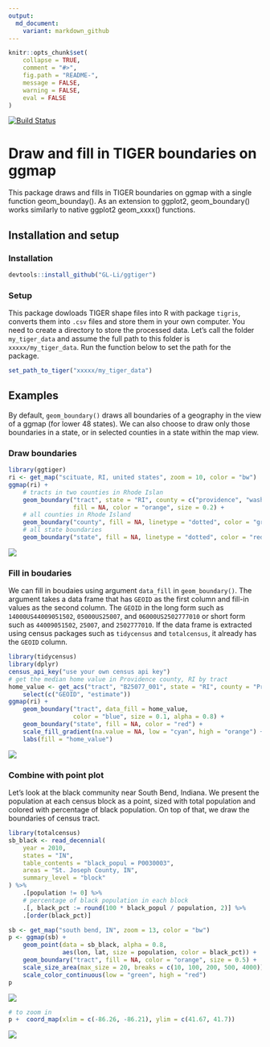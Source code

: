 ```yaml
---
output:
  md_document:
    variant: markdown_github
---
```



```r
knitr::opts_chunk$set(
    collapse = TRUE,
    comment = "#>",
    fig.path = "README-",
    message = FALSE,
    warning = FALSE,
    eval = FALSE
)
```




[![Build Status](https://travis-ci.org/GL-Li/ggtiger.svg?branch=master)](https://travis-ci.org/GL-Li/ggtiger)

# Draw and fill in TIGER boundaries on ggmap

This package draws and fills in TIGER boundaries on ggmap with a single function geom_bounday(). As an extension to ggplot2, geom_boundary() works similarly to native ggplot2 geom_xxxx() functions.


## Installation and setup

### Installation

```r
devtools::install_github("GL-Li/ggtiger")
```

### Setup
This package dowloads TIGER shape files into R with package `tigris`, converts them into `.csv` files and store them in your own computer. You need to create a directory to store the processed data. Let's call the folder `my_tiger_data` and assume the full path to this folder is `xxxxx/my_tiger_data`. Run the function below to set the path for the package.

```r
set_path_to_tiger("xxxxx/my_tiger_data")
```

## Examples
By default, `geom_boundary()` draws all boundaries of a geography in the view of a ggmap (for lower 48 states). We can also choose to draw only those boundaries in a state, or in selected counties in a state within the map view.

### Draw boundaries
```r
library(ggtiger)
ri <- get_map("scituate, RI, united states", zoom = 10, color = "bw")
ggmap(ri) +
    # tracts in two counties in Rhode Islan
    geom_boundary("tract", state = "RI", county = c("providence", "washington"),
                  fill = NA, color = "orange", size = 0.2) +
    # all counties in Rhode Island
    geom_boundary("county", fill = NA, linetype = "dotted", color = "green", size = 0.3) +
    # all state boundaries
    geom_boundary("state", fill = NA, linetype = "dotted", color = "red", size = 0.5)

```

![](figures/boundaries.png)


### Fill in boudaries
We can fill in boudaies using argument `data_fill` in `geom_boundary()`. The argument takes a data frame that has `GEOID` as the first column and fill-in values as the second column. The `GEOID` in the long form such as `14000US44009051502`, `05000US25007`, and `06000US2502777010` or short form such as `44009051502`, `25007`, and `2502777010`. If the data frame is extracted using census packages such as `tidycensus` and `totalcensus`, it already has the `GEOID` column.

```r
library(tidycensus)
library(dplyr)
census_api_key("use your own census api key")
# get the median home value in Providence county, RI by tract
home_value <- get_acs("tract", "B25077_001", state = "RI", county = "Providence") %>%
    select(c("GEOID", "estimate"))
ggmap(ri) +
    geom_boundary("tract", data_fill = home_value, 
                  color = "blue", size = 0.1, alpha = 0.8) +
    geom_boundary("state", fill = NA, color = "red") +
    scale_fill_gradient(na.value = NA, low = "cyan", high = "orange") +
    labs(fill = "home_value")
```

![](figures/boundaries_with_fill.png)


### Combine with point plot
Let's look at the black community near South Bend, Indiana. We present the population at each census block as a point, sized with total population and colored with percentage of black population. On top of that, we draw the boundaries of census tract.

```r
library(totalcensus)
sb_black <- read_decennial(
    year = 2010,
    states = "IN",
    table_contents = "black_popul = P0030003",
    areas = "St. Joseph County, IN",
    summary_level = "block"
) %>% 
    .[population != 0] %>%
    # percentage of black population in each block
    .[, black_pct := round(100 * black_popul / population, 2)] %>%
    .[order(black_pct)]

sb <- get_map("south bend, IN", zoom = 13, color = "bw")
p <- ggmap(sb) +
    geom_point(data = sb_black, alpha = 0.8,
               aes(lon, lat, size = population, color = black_pct)) +
    geom_boundary("tract", fill = NA, color = "orange", size = 0.5) +
    scale_size_area(max_size = 20, breaks = c(10, 100, 200, 500, 4000)) +
    scale_color_continuous(low = "green", high = "red") 
p
```

![](figures/boundaries_with_point.png)


```r
# to zoom in
p +  coord_map(xlim = c(-86.26, -86.21), ylim = c(41.67, 41.7))
```

![](figures/boundaries_with_point_zoom.png)

